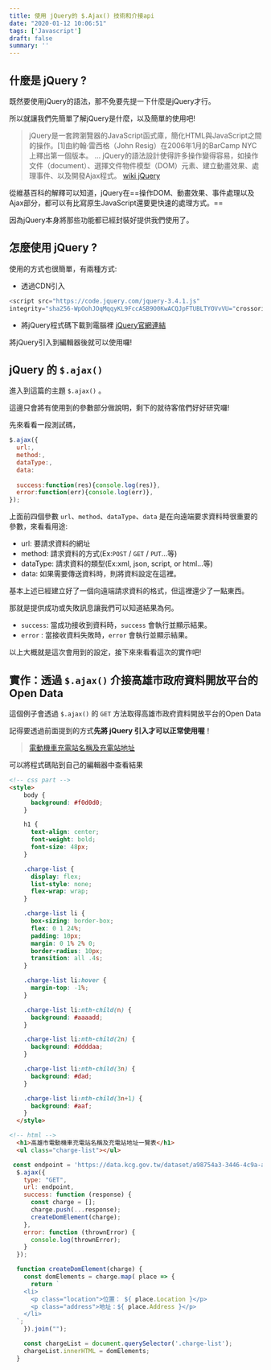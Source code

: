 ```yaml
---
title: 使用 jQuery的 $.Ajax() 技術和介接api
date: "2020-01-12 10:06:51"
tags: ['Javascript']
draft: false
summary: ''
---
```


## 什麼是 jQuery ?

既然要使用jQuery的語法，那不免要先提一下什麼是jQuery才行。


所以就讓我們先簡單了解jQuery是什麼，以及簡單的使用吧!

> jQuery是一套跨瀏覽器的JavaScript函式庫，簡化HTML與JavaScript之間的操作。[1]由約翰·雷西格（John Resig）在2006年1月的BarCamp NYC上釋出第一個版本。
> ...
> jQuery的語法設計使得許多操作變得容易，如操作文件（document）、選擇文件物件模型（DOM）元素、建立動畫效果、處理事件、以及開發Ajax程式。
> [wiki jQuery](https://zh.wikipedia.org/wiki/JQuery)

從維基百科的解釋可以知道，jQuery在==操作DOM、動畫效果、事件處理以及Ajax部分，都可以有比寫原生JavaScript還要更快速的處理方式。==

因為jQuery本身將那些功能都已經封裝好提供我們使用了。

## 怎麼使用 jQuery ?

使用的方式也很簡單，有兩種方式:
- 透過CDN引入
```javascript
<script src="https://code.jquery.com/jquery-3.4.1.js"
integrity="sha256-WpOohJOqMqqyKL9FccASB9O0KwACQJpFTUBLTYOVvVU="crossorigin="anonymous"></script>
```
- 將jQuery程式碼下載到電腦裡
  [jQuery官網連結](https://jquery.com/download/)
  
將jQuery引入到編輯器後就可以使用囉!


## jQuery 的 `$.ajax()` 

進入到這篇的主題 `$.ajax()` 。

這邊只會將有使用到的參數部分做說明，剩下的就待客倌們好好研究囉!

先來看看一段測試碼，

```javascript
$.ajax({
  url:,
  method:,
  dataType:,
  data:
  
  success:function(res){console.log(res)},
  error:function(err){console.log(err)},
});
```

上面前四個參數 `url`、`method`、`dataType`、`data` 是在向遠端要求資料時很重要的參數，來看看用途:

- url: 要請求資料的網址
- method: 請求資料的方式(Ex:`POST` / `GET` / `PUT`...等)
- dataType: 請求資料的類型(Ex:xml, json, script, or html...等)
- data: 如果需要傳送資料時，則將資料設定在這裡。

基本上述已經建立好了一個向遠端請求資料的格式，但這裡還少了一點東西。

那就是提供成功或失敗訊息讓我們可以知道結果為何。

- `success`: 當成功接收到資料時，`success` 會執行並顯示結果。
- `error` :  當接收資料失敗時，`error` 會執行並顯示結果。
 
以上大概就是這次會用到的設定，接下來來看看這次的實作吧!

## 實作：透過 `$.ajax()` 介接高雄市政府資料開放平台的Open Data

這個例子會透過 `$.ajax()` 的 `GET` 方法取得高雄市政府資料開放平台的Open Data

記得要透過前面提到的方式**先將 jQuery 引入才可以正常使用喔**！

> [電動機車充電站名稱及充電站地址](https://data.kcg.gov.tw/dataset/a98754a3-3446-4c9a-abfc-58dc49f2158c/resource/48d4dfc4-a4b2-44a5-bdec-70f9558cd25d/download/yopendata1070622opendatajson-1070622.json)

可以將程式碼貼到自己的編輯器中查看結果

```html
<!-- css part -->
<style>
    body {
      background: #f0d0d0;
    }

    h1 {
      text-align: center;
      font-weight: bold;
      font-size: 48px;
    }

    .charge-list {
      display: flex;
      list-style: none;
      flex-wrap: wrap;
    }

    .charge-list li {
      box-sizing: border-box;
      flex: 0 1 24%;
      padding: 10px;
      margin: 0 1% 2% 0;
      border-radius: 10px;
      transition: all .4s;
    }

    .charge-list li:hover {
      margin-top: -1%;
    }

    .charge-list li:nth-child(n) {
      background: #aaaadd;
    }

    .charge-list li:nth-child(2n) {
      background: #ddddaa;
    }

    .charge-list li:nth-child(3n) {
      background: #dad;
    }

    .charge-list li:nth-child(3n+1) {
      background: #aaf;
    }
  </style>
```
```html
<!-- html -->
  <h1>高雄市電動機車充電站名稱及充電站地址一覽表</h1>
  <ul class="charge-list"></ul>
```

```javascript
 const endpoint = 'https://data.kcg.gov.tw/dataset/a98754a3-3446-4c9a-abfc-58dc49f2158c/resource/48d4dfc4-a4b2-44a5-bdec-70f9558cd25d/download/yopendata1070622opendatajson-1070622.json';
  $.ajax({
    type: "GET",
    url: endpoint,
    success: function (response) {
      const charge = [];
      charge.push(...response);
      createDomElement(charge);
    },
    error: function (thrownError) {
      console.log(thrownError);
    }
  });

  function createDomElement(charge) {
    const domElements = charge.map( place => {
      return `
    <li>
      <p class="location">位置： ${ place.Location }</p>
      <p class="address">地址：${ place.Address }</p>
    </li>
  `;
    }).join("");

    const chargeList = document.querySelector('.charge-list');
    chargeList.innerHTML = domElements;
  }
```
